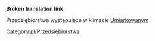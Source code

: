 '''Broken translation link'''{{en/-}}

Przedsiębiorstwa występujące w klimacie [[Main/en/Klimat/Pl#Umiarkowany|Umiarkowany]]m
[[Category:pl/Przedsiębiorstwa]]